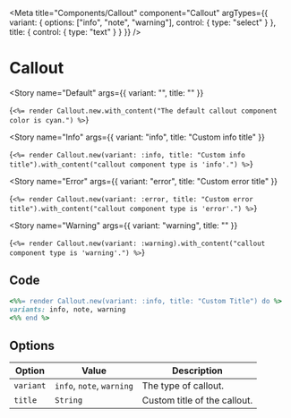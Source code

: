 ---
---


<Meta
  title="Components/Callout"
  component="Callout"
  argTypes={{
    variant: {
      options: ["info", "note", "warning"],
      control: { type: "select" }
    },
    title: {
      control: { type: "text" }
    }
  }}
/>

# Callout

<Story
  name="Default"
  args={{
    variant: "",
    title: ""
  }}
>
  {`<%= render Callout.new.with_content("The default callout component color is cyan.") %>`}
</Story>

<Story
  name="Info"
  args={{
    variant: "info",
    title: "Custom info title"
  }}
>
  {`<%= render Callout.new(variant: :info, title: "Custom info title").with_content("callout component type is 'info'.") %>`}
</Story>

<Story
  name="Error"
  args={{
    variant: "error",
    title: "Custom error title"
  }}
>
  {`<%= render Callout.new(variant: :error, title: "Custom error title").with_content("callout component type is 'error'.") %>`}
</Story>

<Story
  name="Warning"
  args={{
    variant: "warning",
    title: ""
  }}
>
  {`<%= render Callout.new(variant: :warning).with_content("callout component type is 'warning'.") %>`}
</Story>

## Code

```ruby
<%%= render Callout.new(variant: :info, title: "Custom Title") do %>
variants: info, note, warning
<%% end %>
```

## Options

| Option    | Value                     | Description                  |
| --------- | ------------------------- | ---------------------------- |
| `variant` | `info`, `note`, `warning` | The type of callout.         |
| `title`   | `String`                  | Custom title of the callout. |
